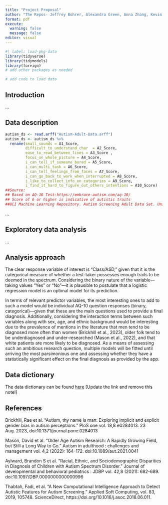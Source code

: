 ```yaml
---
title: "Project Proposal"
author: "The Repos- Jeffrey Bohrer, Alexandra Green, Anna Zhang, Kevin Lee"
format: pdf
execute: 
  warning: false
  message: false
editor: visual
---
```


```r
#| label: load-pkg-data
library(tidyverse)
library(tidymodels)
library(foreign)
# add other packages as needed

# add code to load data
```

## Introduction

...

## Data description

```r
autism_ds <- read.arff("Autism-Adult-Data.arff")
autism_ds <- autism_ds %>%
  rename(small_sounds = A1_Score, 
         difficult_to_understand_char  = A2_Score, 
         ease_to_read_between_lines = A3_Score ,
         focus_on_whole_picture = A4_Score,
         i_can_tell_if_someone_bored = A5_Score,
         i_can_multi_task = A6_Score,
         i_can_tell_feelings_from_faces = A7_Score,
         i_can_go_back_to_work_when_interrupted = A8_Score,
         i_like_to_collect_info_on_categories = A9_Score,
         i_find_it_hard_to_figure_out_others_intentions = A10_Score)
##Source:
## Based on AQ-10 Test:https://embrace-autism.com/aq-10/
## Score of 6 or higher is indicative of autistic traits
##UCI Machine Learning Repository. Autism Screening Adult Data Set. University of California, Irvine, 2018, https://archive.ics.uci.edu/dataset/426/autism+screening+adult.
```

...

## Exploratory data analysis

...

## Analysis approach

The clear response variable of interest is “Class/ASD,” given that it is the categorical measure of whether a test-taker possesses enough traits to be deemed in the spectrum. Considering the binary nature of the variable—taking values “Yes” or “No”—it is plausible to postulate that a logistic regression model is an optimal model for its prediction.

In terms of relevant predictor variables, the most interesting ones to add to such a model would be individual AQ-10 question responses (binary, categorical)—given that these are the main questions used to provide a final diagnosis. Additionally, considering the interaction terms between such variables along with sex, age, and ethnic background would be interesting due to the prevalence of mentions in the literature that men tend to be diagnosed more often than women (Brickhill et al., 2023), older folk tend to be underdiagnosed and under-researched (Mason et al., 2022), and that white patients are more likely to be diagnosed.
As a means of assessing such an ambitious research question, multiple models will be fitted until arriving the most parsimonious one and assessing whether they have a statistically significant effect on the final diagnosis as provided by the app. 


## Data dictionary

The data dictionary can be found [here](ADD%20LINK!!!) \[Update the link and remove this note!\]

## References
Brickhill, Rae et al. “Autism, thy name is man: Exploring implicit and explicit gender bias in autism perceptions.” PloS one vol. 18,8 e0284013. 23 Aug. 2023, doi:10.1371/journal.pone.0284013

Mason, David et al. “Older Age Autism Research: A Rapidly Growing Field, but Still a Long Way to Go.” Autism in adulthood : challenges and management vol. 4,2 (2022): 164-172. doi:10.1089/aut.2021.0041

Aylward, Brandon S et al. “Racial, Ethnic, and Sociodemographic Disparities in Diagnosis of Children with Autism Spectrum Disorder.” Journal of developmental and behavioral pediatrics : JDBP vol. 42,8 (2021): 682-689. doi:10.1097/DBP.0000000000000996

Thabtah, Fadi, et al. “A New Computational Intelligence Approach to Detect Autistic Features for Autism Screening.” Applied Soft Computing, vol. 83, 2019, 105748. ScienceDirect, https://doi.org/10.1016/j.asoc.2018.06.011.



